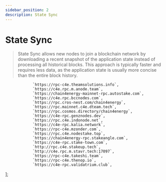 ```yaml
---
sidebar_position: 2
description: State Sync
---
```


# State Sync

> State Sync allows new nodes to join a blockchain network by downloading a recent snapshot of the application state instead of processing all historical blocks. This approach is typically faster and requires less data, as the application state is usually more concise than the entire block history.



                `https://rpc-c4e.theamsolutions.info`,
                `https://c4e.rpc.m.anode.team`,
                `https://chain4energy-mainnet-rpc.autostake.com`,
                `https://c4e.rpc.bccnodes.com`,
                `https://rpc.cros-nest.com/chain4energy`,
                `https://rpc.mainnet.c4e.dteam.tech`,
                `https://rpc.cosmos.directory/chain4energy`,
                `https://c4e-rpc.genznodes.dev`,
                `https://rpc.c4e.indonode.net`,
                `https://c4e-rpc.kalia.network`,
                `https://rpc-c4e.mzonder.com`,
                `https://rpc.c4e.nodestake.top`,
                `https://chain4energy-rpc.stakeangle.com`,
                `https://c4e-rpc.stake-town.com`,
                `http://rpc.c4e.stakeup.tech`,
                `http://c4e.rpc.m.stavr.tech:17097`,
                `https://rpc-c4e.takeshi.team`,
                `https://rpc-c4e.thenop.io`,
                `https://c4e-rpc.validatrium.club`,
];



<SelectPaste endpoints={endpoints} codeTemplate={stateSync} home={home} binary={binary} tip="Click on any RPC to paste it into the code block." />